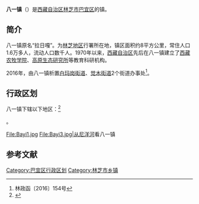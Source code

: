 {{中国乡级行政区|54/26/21/102/000}}

'''八一镇'''（{{bo|z=བྲག་ཡིབ་གྲོང།|w=brag yib grong}}）是[[西藏自治区|西藏自治区]][[林芝市|林芝市]][[巴宜区|巴宜区]]的镇。

==简介==
八一镇原名“拉日嘎”。为[[林芝地区|林芝地区]]行署所在地，镇区面积约8平方公里，常住人口1.6万多人，流动人口数千人。1970年以来，[[西藏自治区|西藏自治区]]先后在八一镇建立了[[西藏农牧学院|西藏农牧学院]]、[[高原生态研究所|高原生态研究所]]等教育科研机构。

2016年，由八一镇析置[[白玛岗街道|白玛岗街道]]、[[觉木街道|觉木街道]]2个街道办事处<ref>林政函〔2016〕154号</ref>。

== 行政区划 ==

八一镇下辖以下地区：<ref>{{PRC admin/ref sgc|54/26/21/102/000}}</ref>

{{PRC admin/children|54/26/21/102/000}}。

<gallery>
File:Bayi1.jpg
File:Bayi3.jpg|从[[尼洋河|尼洋河]]看八一镇
</gallery>

==参考文献==
{{reflist}}

{{林芝县行政区划}}
{{西藏行政区划小作品}}
[[Category:巴宜区行政区划|Category:巴宜区行政区划]]
[[Category:林芝市乡镇|Category:林芝市乡镇]]